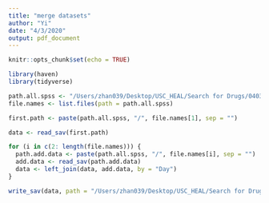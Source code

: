 ```yaml
---
title: "merge datasets"
author: "Yi"
date: "4/3/2020"
output: pdf_document
---
```


```r
knitr::opts_chunk$set(echo = TRUE)
```

```r
library(haven)
library(tidyverse)
```

```r
path.all.spss <- "/Users/zhan039/Desktop/USC_HEAL/Search for Drugs/04032020"
file.names <- list.files(path = path.all.spss)

first.path <- paste(path.all.spss, "/", file.names[1], sep = "")

data <- read_sav(first.path)

for (i in c(2: length(file.names))) {
  path.add.data <- paste(path.all.spss, "/", file.names[i], sep = "")
  add.data <- read_sav(path.add.data)
  data <- left_join(data, add.data, by = "Day")
}

write_sav(data, path = "/Users/zhan039/Desktop/USC_HEAL/Search for Drugs/04032020/MergedData.sav")
```

